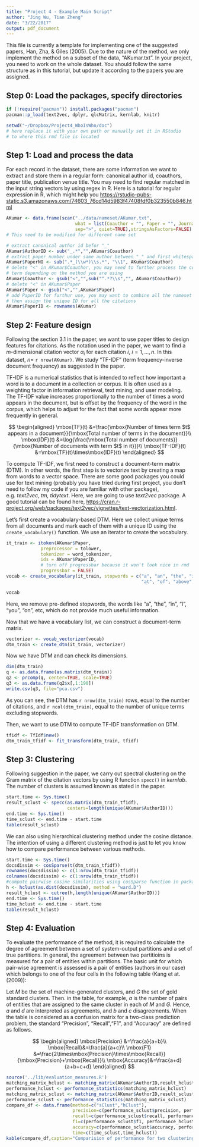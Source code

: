 ```yaml
---
title: "Project 4 - Example Main Script"
author: "Jing Wu, Tian Zheng"
date: "3/22/2017"
output: pdf_document
---
```


This file is currently a template for implementing one of the suggested papers, Han, Zha, & Giles (2005). Due to the nature of the method, we only implement the method on a subset of the data, "AKumar.txt". In your project, you need to work on the whole dataset. You should follow the same structure as in this tutorial, but update it according to the papers you are assigned.

## Step 0: Load the packages, specify directories

```r
if (!require("pacman")) install.packages("pacman")
pacman::p_load(text2vec, dplyr, qlcMatrix, kernlab, knitr)

setwd("~/Dropbox/Project4_WhoIsWho/doc")
# here replace it with your own path or manually set it in RStudio
# to where this rmd file is located
```

## Step 1: Load and process the data

For each record in the dataset, there are some information we want to extract and store them in a regular form: canonical author id, coauthors, paper title, publication venue title. You may need to find regular matched in the input string vectors by using regex in R. Here is a tutorial for regular expression in R, which might help you <https://rstudio-pubs-static.s3.amazonaws.com/74603_76cd14d5983f47408fdf0b323550b846.html>

```r
AKumar <- data.frame(scan("../data/nameset/AKumar.txt",
                          what = list(Coauthor = "", Paper = "", Journal = ""),
                          sep=">", quiet=TRUE),stringsAsFactors=FALSE)
# This need to be modified for different name set

# extract canonical author id befor "_"
AKumar$AuthorID <- sub("_.*","",AKumar$Coauthor)
# extract paper number under same author between "_" and first whitespace
AKumar$PaperNO <- sub(".*_(\\w*)\\s.*", "\\1", AKumar$Coauthor)
# delete "<" in AKumar$Coauthor, you may need to further process the coauthor
# term depending on the method you are using
AKumar$Coauthor <- gsub("<","",sub("^.*?\\s","", AKumar$Coauthor))
# delete "<" in AKumar$Paper
AKumar$Paper <- gsub("<","",AKumar$Paper)
# add PaperID for furthur use, you may want to combine all the nameset files and 
# then assign the unique ID for all the citations
AKumar$PaperID <- rownames(AKumar)
```

## Step 2: Feature design

Following the section 3.1 in the paper, we want to use paper titles to design features for citations. As the notation used in the paper, we want to find a $m$-dimensional citation vector $\alpha_i$ for each citation $i$, $i=1,...,n$. In this dataset, $n=$ `r nrow(AKumar)`. We study "TF-IDF" (term frequency-inverse document frequency) as suggested in the paper.

TF-IDF is a numerical statistics that is intended to reflect how important a word is to a document in a collection or corpus. It is often used as a weighting factor in information retrieval, text mining, and user modeling. The TF-IDF value increases proportionally to the number of times a word appears in the document, but is offset by the frequency of the word in the corpus, which helps to adjust for the fact that some words appear more frequently in general.

$$
\begin{aligned}
\mbox{TF}(t) &=\frac{\mbox{Number of times term $t$ appears in a document}}{\mbox{Total number of terms in the document}}\\
\mbox{IDF}(t) &=\log{\frac{\mbox{Total number of documents}}{\mbox{Number of documents with term $t$ in it}}}\\
\mbox{TF-IDF}(t) &=\mbox{TF}(t)\times\mbox{IDF}(t)
\end{aligned}
$$

To compute TF-IDF, we first need to construct a document-term matrix (DTM). In other words, the first step is to vectorize text by creating a map from words to a vector space. There are some good packages you could use for text mining (probably you have tried during first project, you don't need to follow my code if you are familiar with other package), e.g. *text2vec, tm, tidytext*. Here, we are going to use *text2vec* package. A good tutorial can be found here, <https://cran.r-project.org/web/packages/text2vec/vignettes/text-vectorization.html>.

Let’s first create a vocabulary-based DTM. Here we collect unique terms from all documents and mark each of them with a unique ID using the  `create_vocabulary()` function. We use an iterator to create the vocabulary.
```r
it_train <- itoken(AKumar$Paper, 
             preprocessor = tolower, 
             tokenizer = word_tokenizer,
             ids = AKumar$PaperID,
             # turn off progressbar because it won't look nice in rmd
             progressbar = FALSE)
vocab <- create_vocabulary(it_train, stopwords = c("a", "an", "the", "in", "on",
                                                   "at", "of", "above", "under"))

vocab
```

Here, we remove pre-defined stopwords, the words like “a”, “the”, “in”, “I”, “you”, “on”, etc, which do not provide much useful information. 

Now that we have a vocabulary list, we can construct a document-term matrix.
```r
vectorizer <- vocab_vectorizer(vocab)
dtm_train <- create_dtm(it_train, vectorizer)
```

Now we have DTM and can check its dimensions.
```r
dim(dtm_train)
q <- as.data.frame(as.matrix(dtm_train))
q2 <- prcomp(q, center=TRUE, scale=TRUE)
q3 <- as.data.frame(q2$x[,1:190])
write.csv(q3, file="pca.csv")

```

As you can see, the DTM has `r nrow(dtm_train)` rows, equal to the number of citations, and `r ncol(dtm_train)`, equal to the number of unique terms excluding stopwords.

Then, we want to use DTM to compute TF-IDF transformation on DTM.
```r
tfidf <- TfIdf$new()
dtm_train_tfidf <- fit_transform(dtm_train, tfidf)
```

## Step 3: Clustering

Following suggestion in the paper, we carry out spectral clustering on the Gram matrix of the citation vectors by using R function `specc()` in *kernlab*. The number of clusters is assumed known as stated in the paper.
```r
start.time <- Sys.time()
result_sclust <- specc(as.matrix(dtm_train_tfidf), 
                       centers=length(unique(AKumar$AuthorID)))
end.time <- Sys.time()
time_sclust <- end.time - start.time
table(result_sclust)
```

We can also using hierarchical clustering method under the cosine distance. The intention of using a different clustering method is just to let you know how to compare performance between various methods. 
```r
start.time <- Sys.time()
docsdissim <- cosSparse(t(dtm_train_tfidf))
rownames(docsdissim) <- c(1:nrow(dtm_train_tfidf))
colnames(docsdissim) <- c(1:nrow(dtm_train_tfidf))
#compute pairwise cosine similarities using cosSparse function in package qlcMatrix
h <- hclust(as.dist(docsdissim), method = "ward.D")
result_hclust <- cutree(h,length(unique(AKumar$AuthorID)))
end.time <- Sys.time()
time_hclust <- end.time - start.time
table(result_hclust)
```

## Step 4: Evaluation

To evaluate the performance of the method, it is required to calculate the degree of agreement between a set of system-output partitions and a set of true partitions. In general, the agreement between two partitioins is measured for a pair of entities within partitions. The basic unit for which pair-wise agreement is assessed is a pair of entities (authors in our case) which belongs to one of the four cells in the following table (Kang et at.(2009)):

\includegraphics[width=500pt]{matching_matrix.png}

Let $M$ be the set of machine-generated clusters, and $G$ the set of gold standard clusters. Then. in the table, for example, $a$ is the number of pairs of entities that are assigned to the same cluster in each of $M$ and $G$. Hence, $a$ and $d$ are interpreted as agreements, and $b$ and $c$ disagreements. When the table is considered as a confusion matrix for a two-class prediction problem, the standard "Precision", "Recall","F1", and "Accuracy" are defined as follows.

$$
\begin{aligned}
\mbox{Precision} &=\frac{a}{a+b}\\
\mbox{Recall}&=\frac{a}{a+c}\\
\mbox{F1} &=\frac{2\times\mbox{Precision}\times\mbox{Recall}}{\mbox{Precision}+\mbox{Recall}}\\
\mbox{Accuracy}&=\frac{a+d}{a+b+c+d}
\end{aligned}
$$

```r
source('../lib/evaluation_measures.R')
matching_matrix_hclust <- matching_matrix(AKumar$AuthorID,result_hclust)
performance_hclust <- performance_statistics(matching_matrix_hclust)
matching_matrix_sclust <- matching_matrix(AKumar$AuthorID,result_sclust)
performance_sclust <- performance_statistics(matching_matrix_sclust)
compare_df <- data.frame(method=c("sClust","hClust"),
                         precision=c(performance_sclust$precision, performance_hclust$precision),
                         recall=c(performance_sclust$recall, performance_hclust$recall),
                         f1=c(performance_sclust$f1, performance_hclust$f1),
                         accuracy=c(performance_sclust$accuracy, performance_hclust$accuracy),
                         time=c(time_sclust,time_hclust))
kable(compare_df,caption="Comparision of performance for two clustering methods",digits = 2)
```

